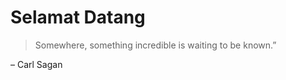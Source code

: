 # Selamat Datang{.unnumbered}

:::{.epigraph}
> Somewhere, something incredible is waiting to be known."

-- Carl Sagan
:::

